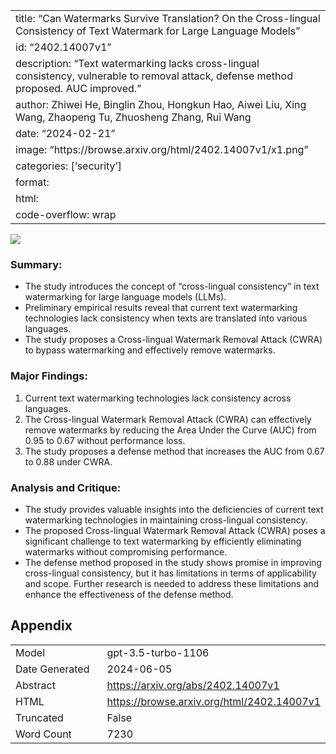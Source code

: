 
---
title: "Can Watermarks Survive Translation? On the Cross-lingual Consistency of Text Watermark for Large Language Models"
id: "2402.14007v1"
description: "Text watermarking lacks cross-lingual consistency, vulnerable to removal attack, defense method proposed. AUC improved."
author: Zhiwei He, Binglin Zhou, Hongkun Hao, Aiwei Liu, Xing Wang, Zhaopeng Tu, Zhuosheng Zhang, Rui Wang
date: "2024-02-21"
image: "https://browse.arxiv.org/html/2402.14007v1/x1.png"
categories: ['security']
format:
  html:
    code-overflow: wrap
---

![](https://browse.arxiv.org/html/2402.14007v1/x1.png)

### **Summary:**
- The study introduces the concept of "cross-lingual consistency" in text watermarking for large language models (LLMs).
- Preliminary empirical results reveal that current text watermarking technologies lack consistency when texts are translated into various languages.
- The study proposes a Cross-lingual Watermark Removal Attack (CWRA) to bypass watermarking and effectively remove watermarks.

### **Major Findings:**
1. Current text watermarking technologies lack consistency across languages.
2. The Cross-lingual Watermark Removal Attack (CWRA) can effectively remove watermarks by reducing the Area Under the Curve (AUC) from 0.95 to 0.67 without performance loss.
3. The study proposes a defense method that increases the AUC from 0.67 to 0.88 under CWRA.

### **Analysis and Critique:**
- The study provides valuable insights into the deficiencies of current text watermarking technologies in maintaining cross-lingual consistency.
- The proposed Cross-lingual Watermark Removal Attack (CWRA) poses a significant challenge to text watermarking by efficiently eliminating watermarks without compromising performance.
- The defense method proposed in the study shows promise in improving cross-lingual consistency, but it has limitations in terms of applicability and scope. Further research is needed to address these limitations and enhance the effectiveness of the defense method.

## Appendix

|          |          |
|----------|----------|
| Model     | gpt-3.5-turbo-1106       |
| Date Generated     | 2024-06-05       |
| Abstract | [https://arxiv.org/abs/2402.14007v1](https://arxiv.org/abs/2402.14007v1)        |
| HTML     | [https://browse.arxiv.org/html/2402.14007v1](https://browse.arxiv.org/html/2402.14007v1)       |
| Truncated       | False       |
| Word Count       | 7230       |